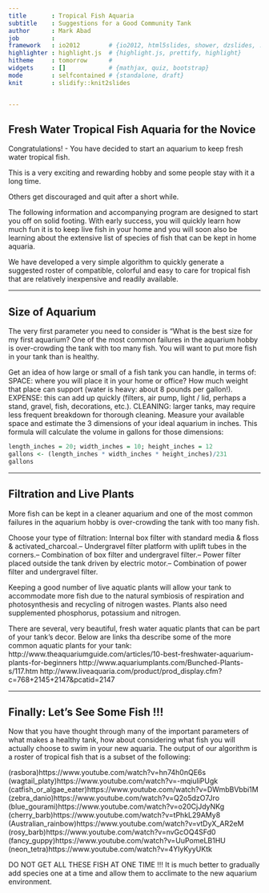 ---
title       : Tropical Fish Aquaria
subtitle    : Suggestions for a Good Community Tank
author      : Mark Abad
job         : 
framework   : io2012        # {io2012, html5slides, shower, dzslides, ...}
highlighter : highlight.js  # {highlight.js, prettify, highlight}
hitheme     : tomorrow      # 
widgets     : []            # {mathjax, quiz, bootstrap}
mode        : selfcontained # {standalone, draft}
knit        : slidify::knit2slides


---

## Fresh Water Tropical Fish Aquaria for the Novice
Congratulations! - You have decided to start an aquarium to keep fresh water tropical fish.

This is a very exciting and rewarding hobby and some people stay with it a long time.

Others get discouraged and quit after a short while. 

The following information and accompanying program are designed to start you off on solid footing.
With early success, you will quickly learn how much fun it is to keep live fish in your home and you 
will soon also be learning about the extensive list of species of fish that can be kept in home aquaria.

We have developed a very simple algorithm to quickly generate a suggested roster of compatible, 
colorful and easy to care for tropical fish that are relatively inexpensive and readily available.

---

## Size of Aquarium
The very first parameter you need to consider is "What is the best size for my first aquarium?
One of the most common failures in the aquarium hobby is over-crowding the tank with too many fish.  You will want to put more fish in your tank than is healthy.

Get an idea of how large or small of a fish tank you can handle, in terms of:
SPACE: where you will place it in your home or office?  How much weight that place can support (water is heavy:  about 8 pounds per gallon!).
EXPENSE: this can add up quickly (filters, air pump, light / lid, perhaps a stand, gravel, fish, decorations, etc.). CLEANING: larger tanks, may require less frequent breakdown for thorough cleaning. Measure your available space and estimate the 3 dimensions of your ideal aquarium in inches.  This formula will calculate the volume in gallons for those dimensions:
```{r, echo=TRUE}
length_inches = 20; width_inches = 10; height_inches = 12
gallons <- (length_inches * width_inches * height_inches)/231
gallons
```

---

## Filtration and Live Plants
More fish can be kept in a cleaner aquarium and one of the most common failures in the aquarium hobby is 
over-crowding the tank with too many fish.

Choose your type of filtration:
Internal box filter with standard media & floss & activated_charcoal.--
Undergravel filter platform with uplift tubes in the corners.--
Combination of box filter and undergravel filter.--
Power filter placed outside the tank driven by electric motor.--
Combination of power filter and undergravel filter.

Keeping a good number of live aquatic plants will allow your tank to accommodate more fish
due to the natural symbiosis of respiration and photosynthesis and recycling of nitrogen wastes. Plants also need supplemented phosphorus, potassium and nitrogen.

There are several, very beautiful, fresh water aquatic plants that can be part of your tank's decor.  Below are links tha describe some of the more common aquatic plants for your tank:
http://www.theaquariumguide.com/articles/10-best-freshwater-aquarium-plants-for-beginners
http://www.aquariumplants.com/Bunched-Plants-s/117.htm
http://www.liveaquaria.com/product/prod_display.cfm?c=768+2145+2147&pcatid=2147

---

## Finally:  Let's See Some Fish !!!
Now that you have thought through many of the important parameters of what makes a healthy tank,
how about considering what fish you will actually choose to swim in your new aquaria. The output of our algorithm is a roster of tropical fish that is a subset of the following:  

(rasbora)https://www.youtube.com/watch?v=hn74h0nQE6s
(wagtail_platy)https://www.youtube.com/watch?v=-mqiuliPUgk
(catfish_or_algae_eater)https://www.youtube.com/watch?v=DWmbBVbbi1M
(zebra_danio)https://www.youtube.com/watch?v=Q2o5dzO7Jro
(blue_gourami)https://www.youtube.com/watch?v=o20CjJdyNKg
(cherry_barb)https://www.youtube.com/watch?v=tPhkL29AMy8
(Australian_rainbow)https://www.youtube.com/watch?v=vtDyX_AR2eM
(rosy_barb)https://www.youtube.com/watch?v=nvGcOQ4SFd0
(fancy_guppy)https://www.youtube.com/watch?v=UuPomeLB1HU
(neon_tetra)https://www.youtube.com/watch?v=4YlyKyyUKtk

DO NOT GET ALL THESE FISH AT ONE TIME !!!
It is much better to gradually add species one at a time and allow them to acclimate to the new aquarium environment.


